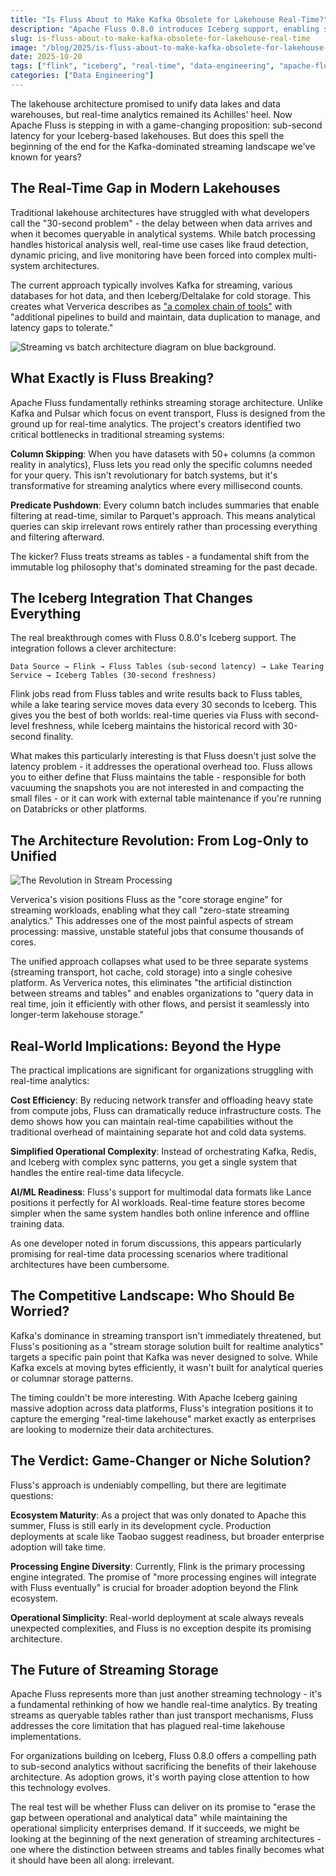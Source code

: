 ```yaml
---
title: "Is Fluss About to Make Kafka Obsolete for Lakehouse Real-Time?"
description: "Apache Fluss 0.8.0 introduces Iceberg support, enabling sub-second latency processing via Flink and positioning itself as the hot layer solution for Iceberg-based lakehouses."
slug: is-fluss-about-to-make-kafka-obsolete-for-lakehouse-real-time
image: "/blog/2025/is-fluss-about-to-make-kafka-obsolete-for-lakehouse-real-time.jpeg"
date: 2025-10-20
tags: ["flink", "iceberg", "real-time", "data-engineering", "apache-fluss", "kafka"]
categories: ["Data Engineering"]
---
```


The lakehouse architecture promised to unify data lakes and data warehouses, but real-time analytics remained its Achilles' heel. Now Apache Fluss is stepping in with a game-changing proposition: sub-second latency for your Iceberg-based lakehouses. But does this spell the beginning of the end for the Kafka-dominated streaming landscape we've known for years?

## The Real-Time Gap in Modern Lakehouses

Traditional lakehouse architectures have struggled with what developers call the "30-second problem" - the delay between when data arrives and when it becomes queryable in analytical systems. While batch processing handles historical analysis well, real-time use cases like fraud detection, dynamic pricing, and live monitoring have been forced into complex multi-system architectures.

The current approach typically involves Kafka for streaming, various databases for hot data, and then Iceberg/Deltalake for cold storage. This creates what Ververica describes as ["a complex chain of tools"](https://www.ververica.com/blog/introducing-apache-fluss-on-ververicas-unified-streaming-data-platform) with "additional pipelines to build and maintain, data duplication to manage, and latency gaps to tolerate."

![Streaming vs batch architecture diagram on blue background.](/blog/2025/the-rise-of-fluss-could-it-be-the-real-time-hot-layer-for-iceberg-lakehouses_streaming-vs-batch-architecture-diagram-on-blue-background.jpg)

## What Exactly is Fluss Breaking?

Apache Fluss fundamentally rethinks streaming storage architecture. Unlike Kafka and Pulsar which focus on event transport, Fluss is designed from the ground up for real-time analytics. The project's creators identified two critical bottlenecks in traditional streaming systems:

**Column Skipping**: When you have datasets with 50+ columns (a common reality in analytics), Fluss lets you read only the specific columns needed for your query. This isn't revolutionary for batch systems, but it's transformative for streaming analytics where every millisecond counts.

**Predicate Pushdown**: Every column batch includes summaries that enable filtering at read-time, similar to Parquet's approach. This means analytical queries can skip irrelevant rows entirely rather than processing everything and filtering afterward.

The kicker? Fluss treats streams as tables - a fundamental shift from the immutable log philosophy that's dominated streaming for the past decade.

## The Iceberg Integration That Changes Everything

The real breakthrough comes with Fluss 0.8.0's Iceberg support. The integration follows a clever architecture:

```
Data Source → Flink → Fluss Tables (sub-second latency) → Lake Tearing Service → Iceberg Tables (30-second freshness)
```

Flink jobs read from Fluss tables and write results back to Fluss tables, while a lake tearing service moves data every 30 seconds to Iceberg. This gives you the best of both worlds: real-time queries via Fluss with second-level freshness, while Iceberg maintains the historical record with 30-second finality.

What makes this particularly interesting is that Fluss doesn't just solve the latency problem - it addresses the operational overhead too. Fluss allows you to either define that Fluss maintains the table - responsible for both vacuuming the snapshots you are not interested in and compacting the small files - or it can work with external table maintenance if you're running on Databricks or other platforms.

## The Architecture Revolution: From Log-Only to Unified

![The Revolution in Stream Processing](/blog/2025/the-rise-of-fluss-could-it-be-the-real-time-hot-layer-for-iceberg-lakehouses_the-revolution-in-stream-processing.jpg)

Ververica's vision positions Fluss as the "core storage engine" for streaming workloads, enabling what they call "zero-state streaming analytics." This addresses one of the most painful aspects of stream processing: massive, unstable stateful jobs that consume thousands of cores.

The unified approach collapses what used to be three separate systems (streaming transport, hot cache, cold storage) into a single cohesive platform. As Ververica notes, this eliminates "the artificial distinction between streams and tables" and enables organizations to "query data in real time, join it efficiently with other flows, and persist it seamlessly into longer-term lakehouse storage."

## Real-World Implications: Beyond the Hype

The practical implications are significant for organizations struggling with real-time analytics:

**Cost Efficiency**: By reducing network transfer and offloading heavy state from compute jobs, Fluss can dramatically reduce infrastructure costs. The demo shows how you can maintain real-time capabilities without the traditional overhead of maintaining separate hot and cold data systems.

**Simplified Operational Complexity**: Instead of orchestrating Kafka, Redis, and Iceberg with complex sync patterns, you get a single system that handles the entire real-time data lifecycle.

**AI/ML Readiness**: Fluss's support for multimodal data formats like Lance positions it perfectly for AI workloads. Real-time feature stores become simpler when the same system handles both online inference and offline training data.

As one developer noted in forum discussions, this appears particularly promising for real-time data processing scenarios where traditional architectures have been cumbersome.

## The Competitive Landscape: Who Should Be Worried?

Kafka's dominance in streaming transport isn't immediately threatened, but Fluss's positioning as a "stream storage solution built for realtime analytics" targets a specific pain point that Kafka was never designed to solve. While Kafka excels at moving bytes efficiently, it wasn't built for analytical queries or columnar storage patterns.

The timing couldn't be more interesting. With Apache Iceberg gaining massive adoption across data platforms, Fluss's integration positions it to capture the emerging "real-time lakehouse" market exactly as enterprises are looking to modernize their data architectures.

## The Verdict: Game-Changer or Niche Solution?

Fluss's approach is undeniably compelling, but there are legitimate questions:

**Ecosystem Maturity**: As a project that was only donated to Apache this summer, Fluss is still early in its development cycle. Production deployments at scale like Taobao suggest readiness, but broader enterprise adoption will take time.

**Processing Engine Diversity**: Currently, Flink is the primary processing engine integrated. The promise of "more processing engines will integrate with Fluss eventually" is crucial for broader adoption beyond the Flink ecosystem.

**Operational Simplicity**: Real-world deployment at scale always reveals unexpected complexities, and Fluss is no exception despite its promising architecture.


## The Future of Streaming Storage

Apache Fluss represents more than just another streaming technology - it's a fundamental rethinking of how we handle real-time analytics. By treating streams as queryable tables rather than just transport mechanisms, Fluss addresses the core limitation that has plagued real-time lakehouse implementations.

For organizations building on Iceberg, Fluss 0.8.0 offers a compelling path to sub-second analytics without sacrificing the benefits of their lakehouse architecture. As adoption grows, it's worth paying close attention to how this technology evolves.

The real test will be whether Fluss can deliver on its promise to "erase the gap between operational and analytical data" while maintaining the operational simplicity enterprises demand. If it succeeds, we might be looking at the beginning of the next generation of streaming architectures - one where the distinction between streams and tables finally becomes what it should have been all along: irrelevant.